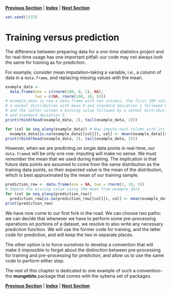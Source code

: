 **[Previous Section](index.md)** | **[Index](../../README.md)** | **[Next Section](filtering_out_values.md)**

```r
set.seed(1337)
```

Training versus prediction
=====

The difference between preparing data for a one-time statistics project and for real-time usage
has one important pitfall: our code may not always look the same for training as for prediction.

For example, consider mean imputation--taking a variable, i.e., a column of data in a `data.frame`, and
replacing missing values with the mean.

```r
example_data <-
  data.frame(one = c(rnorm(100, 0, 1), NA),
             two = c(NA, rnorm(100, 10, 5)))
# example_data is now a data.frame with two columns, the first 100 values drawn from
# a normal distribution with mean 0 and standard deviation 1 followed by a missing value,
# and the latter column a missing value followed by a normal distribution with mean 10
# and standard deviation 5.
print(rbind(head(example_data, 2), tail(example_data, 2)))
```

```r
for (col in seq_along(example_data)) # Now impute each column with its mean
  example_data[is.na(example_data[[col]]), col] <- mean(example_data[[col]], na.rm = TRUE)
print(rbind(head(example_data, 2), tail(example_data, 2)))
```

However, when we are predicting on single data points in real-time, our `data.frame`s will be
only one row: imputing will make no sense. We must *remember* the mean that we 
used during training. The implication is that future data points are assumed to come
from the same distribution as the training data points, so their expected value is
the mean of the distribution, which is best approximated by the mean of our training sample.

```r
prediction_row <- data.frame(one = NA, two = rnorm(1, 10, 5))
# Impute the missing value using the mean from example_data
for (col in seq_along(prediction_row)) 
  prediction_row[is.na(prediction_row[[col]]), col] <- mean(example_data[[col]], na.rm = TRUE)
print(prediction_row)
```

We have now come to our first fork in the road. We can choose two paths: we can decide that whenever we have to perform some pre-processing operations on portions of a dataset, we resolve to also write any necessary prediction function. We will use the former code for training, and the latter code for prediction, and will keep the two
in separate places.

The other option is to force ourselves to develop a convention that will make it impossible to forget
about the distinction between pre-processing for training and pre-processing for prediction, and allow
us to use the same code to perform either step.

The rest of this chapter is dedicated to one example of such a convention--the **mungebits** package 
that comes with the syberia set of packages.

**[Previous Section](index.md)** | **[Index](../../README.md)** | **[Next Section](filtering_out_values.md)**
